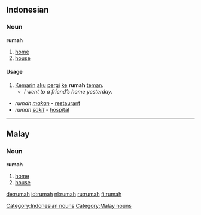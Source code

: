==Indonesian==
===Noun===
'''rumah'''
# [[home]]
# [[house]]

====Usage====
# [[kemarin|Kemarin]] [[aku]] [[pergi]] [[ke]] '''rumah''' [[teman]].
#* ''I went to a friend’s home yesterday.''

* ''rumah'' ''[[makan]]'' - [[restaurant]]
* ''rumah'' ''[[sakit]]'' - [[hospital]]

----

==Malay==
===Noun===
'''rumah'''
# [[home]]
# [[house]]

[[Category:Indonesian nouns]]
[[Category:Malay nouns]]

[[de:rumah]]
[[id:rumah]]
[[nl:rumah]]
[[ru:rumah]]
[[fi:rumah]]